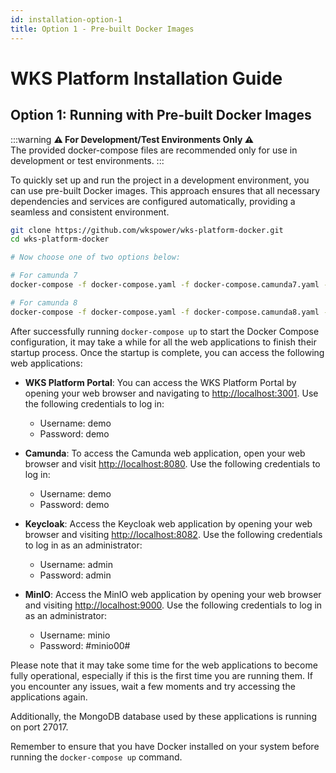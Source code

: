 ```yaml
---
id: installation-option-1
title: Option 1 - Pre-built Docker Images
---
```


# WKS Platform Installation Guide

## Option 1: Running with Pre-built Docker Images

:::warning
**⚠️ For Development/Test Environments Only ⚠️**<br />
The provided docker-compose files are recommended only for use in development or test environments.
:::

To quickly set up and run the project in a development environment, you can use pre-built Docker images. This approach ensures that all necessary dependencies and services are configured automatically, providing a seamless and consistent environment.

```bash
git clone https://github.com/wkspower/wks-platform-docker.git
cd wks-platform-docker

# Now choose one of two options below:

# For camunda 7
docker-compose -f docker-compose.yaml -f docker-compose.camunda7.yaml -f docker-compose.demo-data-loader.camunda7.yaml -f docker-compose.portal.yaml up -d --build "$@"

# For camunda 8
docker-compose -f docker-compose.yaml -f docker-compose.camunda8.yaml -f docker-compose.demo-data-loader.camunda8.yaml -f docker-compose.portal.yaml up -d --build "$@"
```

After successfully running `docker-compose up` to start the Docker Compose configuration, it may take a while for all the web applications to finish their startup process. Once the startup is complete, you can access the following web applications:

- **WKS Platform Portal**: You can access the WKS Platform Portal by opening your web browser and navigating to [http://localhost:3001](http://localhost:3001). Use the following credentials to log in: 
    - Username: demo
    - Password: demo

- **Camunda**: To access the Camunda web application, open your web browser and visit [http://localhost:8080](http://localhost:8080). Use the following credentials to log in: 
    - Username: demo
    - Password: demo

- **Keycloak**: Access the Keycloak web application by opening your web browser and visiting [http://localhost:8082](http://localhost:8082). Use the following credentials to log in as an administrator: 
    - Username: admin
    - Password: admin

- **MinIO**: Access the MinIO web application by opening your web browser and visiting [http://localhost:9000](http://localhost:9000). Use the following credentials to log in as an administrator: 
    - Username: minio
    - Password: #minio00#

Please note that it may take some time for the web applications to become fully operational, especially if this is the first time you are running them. If you encounter any issues, wait a few moments and try accessing the applications again.

Additionally, the MongoDB database used by these applications is running on port 27017.

Remember to ensure that you have Docker installed on your system before running the `docker-compose up` command.
